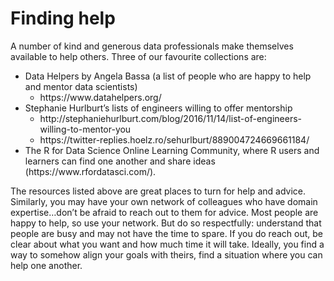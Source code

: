 # Finding help {#help}

A number of kind and generous data professionals make themselves available to help others. Three of our favourite collections are:

- Data Helpers by Angela Bassa (a list of people who are happy to help and mentor data scientists)
  - https://www.datahelpers.org/ 
  
- Stephanie Hurlburt’s lists of engineers willing to offer mentorship
  - http://stephaniehurlburt.com/blog/2016/11/14/list-of-engineers-willing-to-mentor-you
  - https://twitter-replies.hoelz.ro/sehurlburt/889004724669661184/
- The R for Data Science Online Learning Community, where R users and learners can find one another and share ideas (https://www.rfordatasci.com/). 

The resources listed above are great places to turn for help and advice. Similarly, you may have your own network of colleagues who have domain expertise...don’t be afraid to reach out to them for advice. Most people are happy to help, so use your network. But do so respectfully: understand that people are busy and may not have the time to spare. If you do reach out, be clear about what you want and how much time it will take. Ideally, you find a way to somehow align your goals with theirs, find a situation where you can help one another. 


